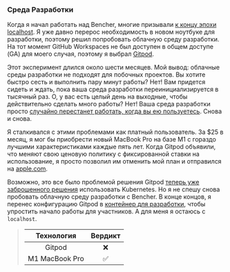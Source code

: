 ### Среда Разработки

Когда я начал работать над Bencher, многие призывали [к концу эпохи localhost][dx tips].
Я уже давно перерос необходимость в новом ноутбуке для разработки,
поэтому решил попробовать облачную среду разработки.
На тот момент GitHub Workspaces не был доступен в общем доступе (GA) для моего случая,
поэтому я выбрал [Gitpod][gitpod].

Этот эксперимент длился около шести месяцев.
Мой вывод: облачные среды разработки не подходят для побочных проектов.
Вы хотите быстро сесть и выполнить пару минут работы?
Нет! Вам придется сидеть и ждать, пока ваша среда разработки переинициализируется в тысячный раз.
О, у вас есть целый день на выходные, чтобы действительно сделать много работы?
Нет! Ваша среда разработки просто [случайно перестанет работать, когда вы ею пользуетесь][github gitpod 9629]. Снова и снова.

Я сталкивался с этими проблемами как платный пользователь.
За $25 в месяц, я мог бы приобрести новый MacBook Pro на базе M1 с гораздо лучшими характеристиками каждые пять лет.
Когда Gitpod объявили, что меняют свою ценовую политику с фиксированной ставки на использование,
я просто позволил им отменить мой план и отправился на [apple.com][apple].

Возможно, это все было проблемой решения Gitpod [теперь уже заброшенного решения][gitpod kubernetes] использовать Kubernetes.
Но я не спешу снова пробовать облачную среду разработки с Bencher.
В конце концов, я перенес конфигурацию Gitpod в [контейнер для разработки][github bencher dev container],
чтобы упростить начало работы для участников.
А для меня я остаюсь с `localhost`.

> |   Технология   | Вердикт |
> | :------------: | :-----: |
> |     Gitpod     |    ❌    |
> | M1 MacBook Pro |    ✅    |

[dx tips]: https://dx.tips/the-end-of-localhost
[gitpod]: https://www.gitpod.io/
[github gitpod 9629]: https://github.com/gitpod-io/gitpod/issues/9629#issuecomment-1473986095
[apple]: https://www.apple.com
[gitpod kubernetes]: https://www.gitpod.io/blog/we-are-leaving-kubernetes
[github bencher dev container]: https://github.com/bencherdev/bencher/pkgs/container/bencher-dev-container
